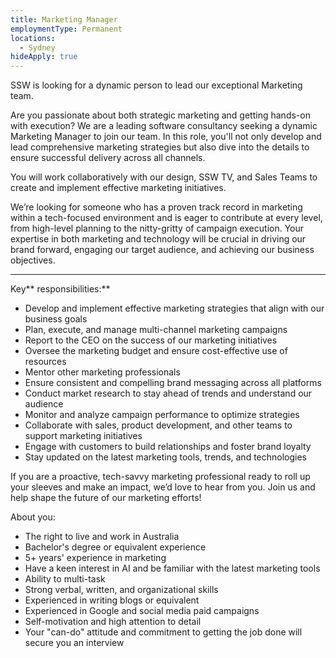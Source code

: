 ```yaml
---
title: Marketing Manager
employmentType: Permanent
locations:
  - Sydney
hideApply: true
---
```


SSW is looking for a dynamic person to lead our exceptional Marketing team.

Are you passionate about both strategic marketing and getting hands-on with execution? We are a leading
software consultancy seeking a dynamic Marketing Manager to join our team. In this role, you'll not only develop and lead comprehensive marketing strategies but also dive into the details to ensure successful delivery across all channels.

You will work collaboratively with our design, SSW TV, and Sales Teams to create and implement effective marketing initiatives.

We’re looking for someone who has a proven track record in marketing within a tech-focused environment and is eager to contribute at every level, from high-level planning to the nitty-gritty of campaign execution. Your expertise in both marketing and technology will be crucial in driving our brand forward, engaging our target audience, and achieving our business objectives.

***

Key\*\* responsibilities:\*\*

* Develop and implement effective marketing strategies that align with our business goals
* Plan, execute, and manage multi-channel marketing campaigns
* Report to the CEO on the success of our marketing initiatives
* Oversee the marketing budget and ensure cost-effective use of resources
* Mentor other marketing professionals
* Ensure consistent and compelling brand messaging across all platforms
* Conduct market research to stay ahead of trends and understand our audience
* Monitor and analyze campaign performance to optimize strategies
* Collaborate with sales, product development, and other teams to support marketing initiatives
* Engage with customers to build relationships and foster brand loyalty
* Stay updated on the latest marketing tools, trends, and technologies

If you are a proactive, tech-savvy marketing professional ready to roll up your sleeves and make an impact, we’d love to hear from you. Join us and help shape the future of our marketing efforts!

About you:

* The right to live and work in Australia
* Bachelor's degree or equivalent experience
* 5+ years' experience in marketing
* Have a keen interest in AI and be familiar with the latest marketing tools
* Ability to multi-task
* Strong verbal, written, and organizational skills
* Experienced in writing blogs or equivalent
* Experienced in Google and social media paid campaigns
* Self-motivation and high attention to detail
* Your "can-do" attitude and commitment to getting the job done will secure you an interview
